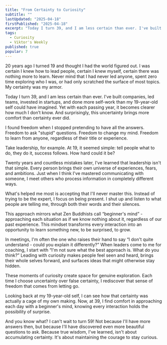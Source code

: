 ```yaml
---
title: "From Certainty to Curiosity"
subtitle: ""
lastUpdated: "2025-04-18"
firstPublished: "2025-04-18"
excerpt: "Today I turn 39, and I am less certain than ever. I've built companies, led teams, invested in startups, and done more self-work than my 19-year-old self could have imagined. Yet with each passing year, it becomes clearer how much I don’t know. And surprisingly, this uncertainty brings more comfort than certainty ever did."
tags:
  - Curiosity
  - Viktor's Weekly
published: true
popular: 7
---
```


20 years ago I turned 19 and thought I had the world figured out. I was certain I knew how to lead people, certain I knew myself, certain there was nothing more to learn. Never mind that I had never led anyone, spent zero time exploring who I was, or had only scratched the surface of most topics. My certainty was my armor.

Today I turn 39, and I am less certain than ever. I've built companies, led teams, invested in startups, and done more self-work than my 19-year-old self could have imagined. Yet with each passing year, it becomes clearer how much I don’t know. And surprisingly, this uncertainty brings more comfort than certainty ever did.

I found freedom when I stopped pretending to have all the answers. Freedom to ask "stupid" questions. Freedom to change my mind. Freedom to learn from anyone, regardless of their title or experience.

Take leadership, for example. At 19, it seemed simple: tell people what to do, they do it, success follows. How hard could it be?

Twenty years and countless mistakes later, I've learned that leadership isn't that simple. Every person brings their own universe of experiences, fears, and ambitions. Just when I think I've mastered communicating with someone, I meet others who process information in completely different ways.

What's helped me most is accepting that I'll never master this. Instead of trying to be the expert, I focus on being present. I shut up and listen to what people are telling me, through both their words and their silences.

This approach mirrors what Zen Buddhists call “beginner's mind” - approaching each situation as if we know nothing about it, regardless of our past experience. This mindset transforms every interaction into an opportunity to learn something new, to be surprised, to grow.

In meetings, I'm often the one who raises their hand to say “I don't quite understand - could you explain it differently?” When leaders come to me for coaching, I start with “I'm not sure what the best approach is. What do you think?” Leading with curiosity makes people feel seen and heard, brings their whole selves forward, and surfaces ideas that might otherwise stay hidden.

These moments of curiosity create space for genuine exploration. Each time I choose uncertainty over false certainty, I rediscover that sense of freedom that comes from letting go.

Looking back at my 19-year-old self, I can see how that certainty was actually a cage of my own making. Now, at 39, I find comfort in approaching each day with a beginner's mind, knowing every interaction holds the possibility of surprise.

And you know what? I can't wait to turn 59! Not because I'll have more answers then, but because I'll have discovered even more beautiful questions to ask. Because true wisdom, I've learned, isn't about accumulating certainty. It's about maintaining the courage to stay curious.